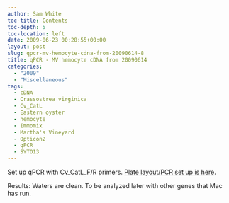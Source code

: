 ```yaml
---
author: Sam White
toc-title: Contents
toc-depth: 5
toc-location: left
date: 2009-06-23 00:28:55+00:00
layout: post
slug: qpcr-mv-hemocyte-cdna-from-20090614-8
title: qPCR - MV hemocyte cDNA from 20090614
categories:
  - "2009"
  - "Miscellaneous"
tags:
  - cDNA
  - Crassostrea virginica
  - Cv_CatL
  - Eastern oyster
  - hemocyte
  - Immomix
  - Martha's Vineyard
  - Opticon2
  - qPCR
  - SYTO13
---
```


Set up qPCR with Cv_CatL_F/R primers. [Plate layout/PCR set up is here](https://eagle.fish.washington.edu/Arabidopsis/Notebook%20Workup%20Files/20090622-02.jpg).

Results: Waters are clean. To be analyzed later with other genes that Mac has run.
